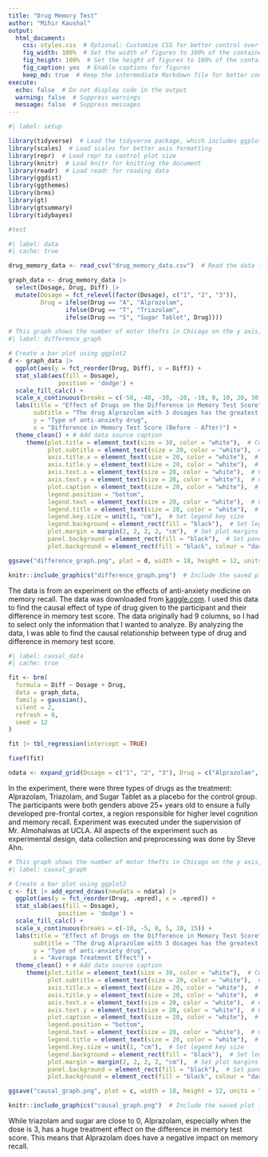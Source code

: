 ```yaml
---
title: "Drug Memory Test"
author: "Mihir Kaushal"
output: 
  html_document:
    css: styles.css  # Optional: Customize CSS for better control over layout
    fig_width: 100%  # Set the width of figures to 100% of the container
    fig_height: 100%  # Set the height of figures to 100% of the container
    fig_caption: yes  # Enable captions for figures
    keep_md: true  # Keep the intermediate Markdown file for better control
execute: 
  echo: false  # Do not display code in the output
  warning: false  # Suppress warnings
  message: false  # Suppress messages
---
```


```r
#| label: setup 

library(tidyverse)  # Load the tidyverse package, which includes ggplot2, dplyr, and other useful packages
library(scales)  # Load scales for better axis formatting
library(repr)  # Load repr to control plot size
library(knitr)  # Load knitr for knitting the document
library(readr)  # Load readr for reading data
library(ggdist)
library(ggthemes)
library(brms)
library(gt)
library(gtsummary)
library(tidybayes)

#test

```

```r
#| label: data 
#| cache: true

drug_memory_data <- read_csv("drug_memory_data.csv")  # Read the data from a CSV file

graph_data <- drug_memory_data |>
  select(Dosage, Drug, Diff) |>
  mutate(Dosage = fct_relevel(factor(Dosage), c("1", "2", "3")),
         Drug = ifelse(Drug == "A", "Alprazolam",
                ifelse(Drug == "T", "Triazolam",
                ifelse(Drug == "S", "Sugar Tablet", Drug))))

```

```r
# This graph shows the number of motor thefts in Chicago on the y axis, and the year (2001 - 2024) on the x axis,the color represents if there has been an arrest made or not.
#| label: difference_graph 

# Create a bar plot using ggplot2
d <- graph_data |>
  ggplot(aes(y = fct_reorder(Drug, Diff), x = Diff)) +
  stat_slab(aes(fill = Dosage),
              position = 'dodge') +
  scale_fill_calc() +
  scale_x_continuous(breaks = c(-50, -40, -30, -20, -10, 0, 10, 20, 30, 40, 50)) +
  labs(title = "Effect of Drugs on the Difference in Memory Test Score",
       subtitle = "The drug Alprazolam with 3 dosages has the greatest difference in memory test score.",
       y = "Type of anti-anxiety drug",
       x = "Difference in Memory Test Score (Before - After)") +
  theme_clean() + # Add data source caption
     theme(plot.title = element_text(size = 30, color = "white"),  # Customize plot title text
           plot.subtitle = element_text(size = 20, color = "white"),  # Customize plot subtitle text
           axis.title.x = element_text(size = 20, color = "white"),  # Customize x-axis title text
           axis.title.y = element_text(size = 20, color = "white"),  # Customize y-axis title text
           axis.text.x = element_text(size = 20, color = "white"),  # Customize x-axis text
           axis.text.y = element_text(size = 20, color = "white"),  # Customize y-axis text
           plot.caption = element_text(size = 20, color = "white"),  # Customize caption text
           legend.position = "bottom", 
           legend.text = element_text(size = 20, color = "white"),  # Customize legend text
           legend.title = element_text(size = 20, color = "white"),  # Customize legend title text
           legend.key.size = unit(1, "cm"),  # Set legend key size
           legend.background = element_rect(fill = "black"),  # Set legend background color
           plot.margin = margin(2, 2, 2, 2, "cm"),  # Set plot margins
           panel.background = element_rect(fill = "black"),  # Set panel background color
           plot.background = element_rect(fill = "black", colour = "darkgray"))  # Set plot background color and border

ggsave("difference_graph.png", plot = d, width = 18, height = 12, units = "in", limitsize = FALSE)  # Save the plot as a PNG file

knitr::include_graphics("difference_graph.png")  # Include the saved plot in the document

```

<!-- Intro paragraph  -->

The data is from an experiment on the effects of anti-anxiety medicine on memory recall. The data was downloaded from [kaggle.com](https://www.kaggle.com/). I used this data to find the causal effect of type of drug given to the participant and their difference in memory test score. The data originally had 9 columns, so I had to select only the information that I wanted to analyze. By analyzing the data, I was able to find the causal relationship between type of drug and difference in memory test score.

```r
#| label: causal_data
#| cache: true

fit <- brm(
  formula = Diff ~ Dosage + Drug,
  data = graph_data,
  family = gaussian(),
  silent = 2,
  refresh = 0,
  seed = 12
)

fit |> tbl_regression(intercept = TRUE)

fixef(fit)

ndata <- expand_grid(Dosage = c("1", "2", "3"), Drug = c("Alprazolam", "Triazolam", "Sugar Tablet"))

```

In the experiment, there were three types of drugs as the treatment: Alprazolam, Triazolam, and Sugar Tablet as a placebo for the control group. The participants were both genders above 25+ years old to ensure a fully developed pre-frontal cortex, a region responsible for higher level cognition and memory recall. Experiment was executed under the supervision of Mr. Almohalwas at UCLA. All aspects of the experiment such as experimental design, data collection and preprocessing was done by Steve Ahn.

```r
# This graph shows the number of motor thefts in Chicago on the y axis, and the year (2001 - 2024) on the x axis,the color represents if there has been an arrest made or not.
#| label: causal_graph 

# Create a bar plot using ggplot2
c <- fit |> add_epred_draws(newdata = ndata) |>
  ggplot(aes(y = fct_reorder(Drug, .epred), x = .epred)) +
  stat_slab(aes(fill = Dosage),
              position = 'dodge') +
  scale_fill_calc() +
  scale_x_continuous(breaks = c(-10, -5, 0, 5, 10, 15)) +
  labs(title = "Effect of Drugs on the Difference in Memory Test Score",
       subtitle = "The drug Alprazolam with 3 dosages has the greatest effect in memory test score.",
       y = "Type of anti-anxiety drug",
       x = "Average Treatment Effect") +
  theme_clean() + # Add data source caption
     theme(plot.title = element_text(size = 30, color = "white"),  # Customize plot title text
           plot.subtitle = element_text(size = 20, color = "white"),  # Customize plot subtitle text
           axis.title.x = element_text(size = 20, color = "white"),  # Customize x-axis title text
           axis.title.y = element_text(size = 20, color = "white"),  # Customize y-axis title text
           axis.text.x = element_text(size = 20, color = "white"),  # Customize x-axis text
           axis.text.y = element_text(size = 20, color = "white"),  # Customize y-axis text
           plot.caption = element_text(size = 20, color = "white"),  # Customize caption text
           legend.position = "bottom", 
           legend.text = element_text(size = 20, color = "white"),  # Customize legend text
           legend.title = element_text(size = 20, color = "white"),  # Customize legend title text
           legend.key.size = unit(1, "cm"),  # Set legend key size
           legend.background = element_rect(fill = "black"),  # Set legend background color
           plot.margin = margin(2, 2, 2, 2, "cm"),  # Set plot margins
           panel.background = element_rect(fill = "black"),  # Set panel background color
           plot.background = element_rect(fill = "black", colour = "darkgray"))  # Set plot background color and border

ggsave("causal_graph.png", plot = c, width = 18, height = 12, units = "in", limitsize = FALSE)  # Save the plot as a PNG file

knitr::include_graphics("causal_graph.png")  # Include the saved plot in the document

```

While triazolam and sugar are close to 0, Alprazolam, especially when the dose is 3, has a huge treatment effect on the difference in memory test score. This means that Alprazolam does have a negative impact on memory recall.
